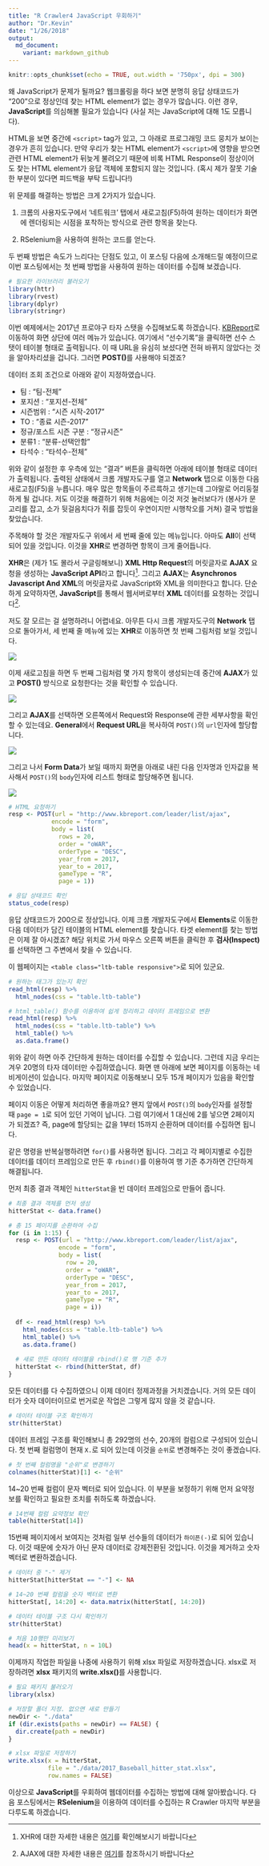```yaml
---
title: "R Crawler4 JavaScript 우회하기"
author: "Dr.Kevin"
date: "1/26/2018"
output: 
  md_document:
    variant: markdown_github
---
```


```r
knitr::opts_chunk$set(echo = TRUE, out.width = '750px', dpi = 300)
```

왜 JavaScript가 문제가 될까요? 웹크롤링을 하다 보면 분명히 응답 상태코드가 "200"으로 정상인데 찾는 HTML element가 없는 경우가 많습니다. 이런 경우, **JavaScript**를 의심해볼 필요가 있습니다 (사실 저는 JavaScript에 대해 1도 모릅니다).

HTML을 보면 중간에 `<script>` tag가 있고, 그 아래로 프로그래밍 코드 뭉치가 보이는 경우가 흔히 있습니다. 만약 우리가 찾는 HTML element가 `<script>`에 영향을 받으면 관련 HTML element가 뒤늦게 불려오기 때문에 비록 HTML Response이 정상이어도 찾는 HTML element가 응답 객체에 포함되지 않는 것입니다. (혹시 제가 잘못 기술한 부분이 있다면 피드백을 부탁 드립니다!)

위 문제를 해결하는 방법은 크게 2가지가 있습니다.

1. 크롬의 사용자도구에서 '네트워크' 탭에서 새로고침(F5)하여 원하는 데이터가 화면에 렌더링되는 시점을 포착하는 방식으로 관련 항목을 찾는다.

1. RSelenium을 사용하여 원하는 코드를 얻는다.

두 번째 방법은 속도가 느리다는 단점도 있고, 이 포스팅 다음에 소개해드릴 예정이므로 이번 포스팅에서는 첫 번째 방법을 사용하여 원하는 데이터를 수집해 보겠습니다.

```r
# 필요한 라이브러리 불러오기
library(httr)
library(rvest)
library(dplyr)
library(stringr)
```

이번 예제에서는 2017년 프로야구 타자 스탯을 수집해보도록 하겠습니다. [KBReport](http://www.kbreport.com/main)로 이동하여 화면 상단에 여러 메뉴가 있습니다. 여기에서 "선수기록"을 클릭하면 선수 스탯이 테이블 형태로 출력됩니다. 이 때 URL을 유심히 보셨다면 전혀 바뀌지 않았다는 것을 알아차리셨을 겁니다. 그러면 **POST()**를 사용해야 되겠죠?

데이터 조회 조건으로 아래와 같이 지정하였습니다.

- 팀 : "팀-전체"  
- 포지션 : "포지션-전체"  
- 시즌범위 : "시즌 시작-2017"  
- TO : "종료 시즌-2017"  
- 정규/포스트 시즌 구분 : "정규시즌"  
- 분류1 : "분류-선택안함"  
- 타석수 : "타석수-전체"  

위와 같이 설정한 후 우측에 있는 "결과" 버튼을 클릭하면 아래에 테이블 형태로 데이터가 출력됩니다. 출력된 상태에서 크롬 개발자도구를 열고 **Network** 탭으로 이동한 다음 새로고침(F5)을 누릅니다. 매우 많은 항목들이 주르륵하고 생기는데 그야말로 어리둥절하게 될 겁니다. 저도 이것을 해결하기 위해 처음에는 이것 저것 눌러보다가 (봉사가 문고리를 잡고, 소가 뒷걸음치다가 쥐를 잡듯이 우연이지만 시행착오를 거쳐) 결국 방법을 찾았습니다.

주목해야 할 것은 개발자도구 위에서 세 번째 줄에 있는 메뉴입니다. 아마도 **All**이 선택되어 있을 것입니다. 이것을 **XHR**로 변경하면 항목이 크게 줄어듭니다.

**XHR**은 (제가 1도 몰라서 구글링해보니) **XML Http Request**의 머릿글자로 **AJAX** 요청을 생성하는 **JavaScript API**라고 합니다^[XHR에 대한 자세한 내용은 [여기](https://developer.mozilla.org/ko/docs/Glossary/XHR_(XMLHttpRequest))를 확인해보시기 바랍니다]. 그리고 **AJAX**는 **Asynchronos Javascript And XML**의 머릿글자로 JavaScript와 XML을 의미한다고 합니다. 단순하게 요약하자면, **JavaScript**를 통해서 웹서버로부터 **XML** 데이터를 요청하는 것입니다^[AJAX에 대한 자세한 내용은 [여기](http://wherethelightis.tistory.com/14)를 참조하시기 바랍니다].

저도 잘 모르는 걸 설명하려니 어렵네요. 아무튼 다시 크롬 개발자도구의 **Network** 탭으로 돌아가서, 세 번째 줄 메뉴에 있는 **XHR**로 이동하면 첫 번째 그림처럼 보일 것입니다.

![](https://github.com/MrKevinNa/MrKevinNa.github.io/blob/master/images/Chrome_DevTools/Chrome%20Developer%20Tools%20Network%206.png?raw=true)

이제 새로고침을 하면 두 번째 그림처럼 몇 가지 항목이 생성되는데 중간에 **AJAX**가 있고 **POST()** 방식으로 요청한다는 것을 확인할 수 있습니다.

![](https://github.com/MrKevinNa/MrKevinNa.github.io/blob/master/images/Chrome_DevTools/Chrome%20Developer%20Tools%20Network%207.png?raw=true)

그리고 **AJAX**를 선택하면 오른쪽에서 Request와 Response에 관한 세부사항을 확인할 수 있는데요. **General**에서 **Request URL**을 복사하여 `POST()`의 `url`인자에 할당합니다.

![](https://github.com/MrKevinNa/MrKevinNa.github.io/blob/master/images/Chrome_DevTools/Chrome%20Developer%20Tools%20Network%209.png?raw=true)

그리고 나서 **Form Data**가 보일 때까지 화면을 아래로 내린 다음 인자명과 인자값을 복사해서 `POST()`의 `body`인자에 리스트 형태로 할당해주면 됩니다.

![](https://github.com/MrKevinNa/MrKevinNa.github.io/blob/master/images/Chrome_DevTools/Chrome%20Developer%20Tools%20Network%208.png?raw=true)

```r
# HTML 요청하기
resp <- POST(url = "http://www.kbreport.com/leader/list/ajax",
            encode = "form",
            body = list(
              rows = 20,
              order = "oWAR",
              orderType = "DESC",
              year_from = 2017,
              year_to = 2017,
              gameType = "R",
              page = 1))

# 응답 상태코드 확인
status_code(resp)
```

응답 상태코드가 200으로 정상입니다. 이제 크롬 개발자도구에서 **Elements**로 이동한 다음 데이터가 담긴 테이블의 HTML element를 찾습니다. 타겟 element를 찾는 방법은 이제 잘 아시겠죠? 해당 위치로 가서 마우스 오른쪽 버튼을 클릭한 후 **검사(Inspect)**를 선택하면 그 주변에서 찾을 수 있습니다.

이 웹페이지는 `<table class="ltb-table responsive">`로 되어 있군요.

```r
# 원하는 태그가 있는지 확인
read_html(resp) %>% 
  html_nodes(css = "table.ltb-table")

# html_table() 함수를 이용하여 쉽게 정리하고 데이터 프레임으로 변환
read_html(resp) %>% 
  html_nodes(css = "table.ltb-table") %>% 
  html_table() %>% 
  as.data.frame()
```

위와 같이 하면 아주 간단하게 원하는 데이터를 수집할 수 있습니다. 그런데 지금 우리는 겨우 20명의 타자 데이터만 수집하였습니다. 화면 맨 아래에 보면 페이지를 이동하는 네비게이션이 있습니다. 마지막 페이지로 이동해보니 모두 15개 페이지가 있음을 확인할 수 있었습니다.

페이지 이동은 어떻게 처리하면 좋을까요? 왠지 앞에서 `POST()`의 `body`인자를 설정할 때 `page = 1`로 되어 있던 기억이 납니다. 그럼 여기에서 1 대신에 2를 넣으면 2페이지가 되겠죠? 즉, page에 할당되는 값을 1부터 15까지 순환하며 데이터를 수집하면 됩니다.

같은 명령을 반복실행하려면 `for()`를 사용하면 됩니다. 그리고 각 페이지별로 수집한 데이터를 데이터 프레임으로 만든 후 `rbind()`를 이용하여 행 기준 추가하면 간단하게 해결됩니다.

먼저 최종 결과 객체인 `hitterStat`을 빈 데이터 프레임으로 만들어 줍니다.

```r
# 최종 결과 객체를 먼저 생성
hitterStat <- data.frame()

# 총 15 페이지를 순환하여 수집
for (i in 1:15) {
  resp <- POST(url = "http://www.kbreport.com/leader/list/ajax",
              encode = "form",
              body = list(
                row = 20,
                order = "oWAR",
                orderType = "DESC",
                year_from = 2017,
                year_to = 2017,
                gameType = "R",
                page = i))
  
  df <- read_html(resp) %>% 
    html_nodes(css = "table.ltb-table") %>% 
    html_table() %>% 
    as.data.frame()
  
  # 새로 만든 데이터 테이블을 rbind()로 행 기준 추가
  hitterStat <- rbind(hitterStat, df)
}
```

모든 데이터를 다 수집하였으니 이제 데이터 정제과정을 거치겠습니다. 거의 모든 데이터가 숫자 데이터이므로 번거로운 작업은 그렇게 많지 않을 것 같습니다.

```r
# 데이터 테이블 구조 확인하기
str(hitterStat)
```

데이터 프레임 구조를 확인해보니 총 292명의 선수, 20개의 컬럼으로 구성되어 있습니다. 첫 번째 컬럼명이 현재 `X.`로 되어 있는데 이것을 `순위`로 변경해주는 것이 좋겠습니다.

```r
# 첫 번째 컬럼명을 "순위"로 변경하기
colnames(hitterStat)[1] <- "순위"
```

14~20 번째 컬럼이 문자 벡터로 되어 있습니다. 이 부분을 보정하기 위해 먼저 요약정보를 확인하고 필요한 조치를 취하도록 하겠습니다.

```r
# 14번째 컬럼 요약정보 확인
table(hitterStat[14])
```

15번째 페이지에서 보여지는 것처럼 일부 선수들의 데이터가 `하이픈(-)`로 되어 있습니다. 이것 때문에 숫자가 아닌 문자 데이터로 강제전환된 것입니다. 이것을 제거하고 숫자 벡터로 변환하겠습니다.

```r
# 데이터 중 "-" 제거
hitterStat[hitterStat == "-"] <- NA

# 14~20 번째 컬럼을 숫자 벡터로 변환
hitterStat[, 14:20] <- data.matrix(hitterStat[, 14:20])

# 데이터 테이블 구조 다시 확인하기
str(hitterStat)

# 처음 10행만 미리보기 
head(x = hitterStat, n = 10L)
```

이제까지 작업한 파일을 나중에 사용하기 위해 xlsx 파일로 저장하겠습니다. xlsx로 저장하려면 **xlsx** 패키지의 **write.xlsx()**를 사용합니다.

```r
# 필요 패키지 불러오기
library(xlsx)

# 저장할 폴더 지정. 없으면 새로 만들기
newDir <- "./data"
if (dir.exists(paths = newDir) == FALSE) {
  dir.create(path = newDir)
}

# xlsx 파일로 저장하기
write.xlsx(x = hitterStat, 
           file = "./data/2017_Baseball_hitter_stat.xlsx",
           row.names = FALSE)
```

이상으로 **JavaScript**를 우회하여 웹데이터를 수집하는 방법에 대해 알아봤습니다. 다음 포스팅에서는 **RSelenium**을 이용하여 데이터를 수집하는 R Crawler 마지막 부분을 다루도록 하겠습니다.
